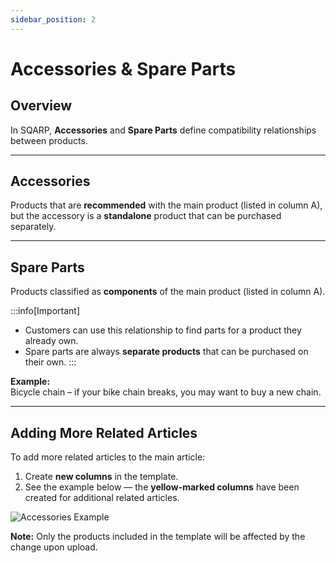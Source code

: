 ```yaml
---
sidebar_position: 2
---
```


# Accessories & Spare Parts

## Overview

In SQARP, **Accessories** and **Spare Parts** define compatibility relationships between products.

---

## Accessories

Products that are **recommended** with the main product (listed in column A),  
but the accessory is a **standalone** product that can be purchased separately.

---

## Spare Parts

Products classified as **components** of the main product (listed in column A).

:::info[Important]
- Customers can use this relationship to find parts for a product they already own.  
- Spare parts are always **separate products** that can be purchased on their own.
:::

**Example:**  
Bicycle chain – if your bike chain breaks, you may want to buy a new chain.

---

## Adding More Related Articles

To add more related articles to the main article:
1. Create **new columns** in the template.  
2. See the example below — the **yellow-marked columns** have been created for additional related articles.

![Accessories Example](../images/accessories_1.png)

<div className="alert alert--warning">
  <strong>Note:</strong> Only the products included in the template will be affected by the change upon upload.
</div>


